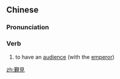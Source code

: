 {{also|觐见}}
==Chinese==
{{zh-forms|s=觐见}}

===Pronunciation===
{{zh-pron
|m=覲jiàn
|c=gan6 gin3
|cat=v
}}

===Verb===
{{zh-verb}}

# to have an [[audience]] (with the [[emperor]])​

[[zh:覲見]]